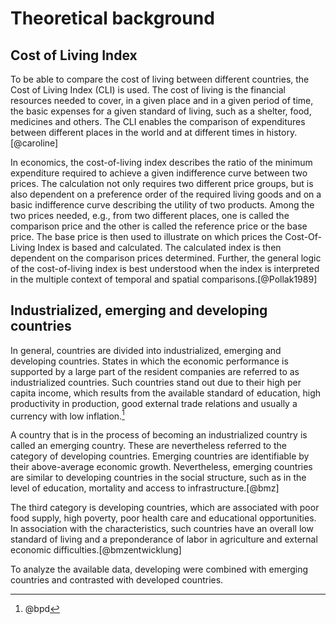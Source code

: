 # Theoretical background

## Cost of Living Index

To be able to compare the cost of living between different countries, the Cost of Living Index (CLI) is used. The cost of living is the financial resources needed to cover, in a given place and in a given period of time, the basic expenses for a given standard of living, such as a shelter, food, medicines and others. The CLI enables the comparison of expenditures between different places in the world and at different times in history.[@caroline]

In economics, the cost-of-living index describes the ratio of the minimum expenditure required to achieve a given indifference curve between two prices. The calculation not only requires two different price groups, but is also dependent on a preference order of the required living goods and on a basic indifference curve describing the utility of two products. 
Among the two prices needed, e.g., from two different places, one is called the comparison price and the other is called the reference price or the base price. The base price is then used to illustrate on which prices the Cost-Of-Living Index is based and calculated. The calculated index is then dependent on the comparison prices determined. Further, the general logic of the cost-of-living index is best understood when the index is interpreted in the multiple context of temporal and spatial comparisons.[@Pollak1989]

## Industrialized, emerging and developing countries

In general, countries are divided into industrialized, emerging and developing countries. States in which the economic performance is supported by a large part of the resident companies are referred to as industrialized countries. Such countries stand out due to their high per capita income, which results from the available standard of education, high productivity in production, good external trade relations and usually a currency with low inflation.^[@bpd]


A country that is in the process of becoming an industrialized country is called an emerging country. These are nevertheless referred to the category of developing countries. Emerging countries are identifiable by their above-average economic growth. Nevertheless, emerging countries are similar to developing countries in the social structure, such as in the level of education, mortality and access to infrastructure.[@bmz]

The third category is developing countries, which are associated with poor food supply, high poverty, poor health care and educational opportunities. In association with the characteristics, such countries have an overall low standard of living and a preponderance of labor in agriculture and external economic difficulties.[@bmzentwicklung]

To analyze the available data, developing were combined with emerging countries and contrasted with developed countries.

\clearpage

